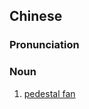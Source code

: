 ==Chinese==
{{zh-forms|type=21}}

===Pronunciation===
{{zh-pron
|m=luòdìshàn
|cat=n
}}

===Noun===
{{zh-noun|mw=臺}}

# [[pedestal fan]]